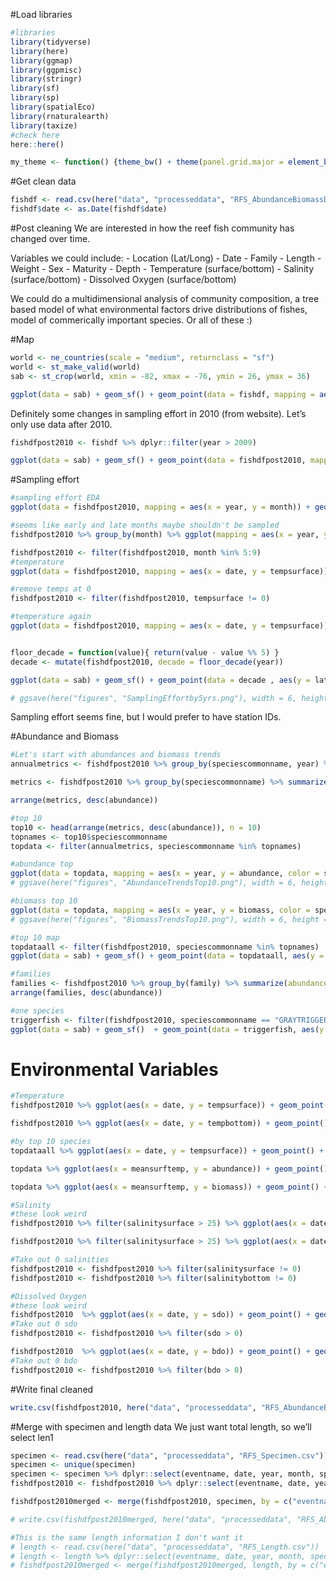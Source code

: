 #Load libraries
```r
#libraries
library(tidyverse)
library(here)
library(ggmap)
library(ggpmisc)
library(stringr)
library(sf)
library(sp)
library(spatialEco)
library(rnaturalearth)
library(taxize)
#check here
here::here()

my_theme <- function() {theme_bw() + theme(panel.grid.major = element_blank(), panel.grid.minor = element_blank(), plot.title = element_text(size=12, face= "bold", colour= "black"), axis.title.x = element_text(size=12, face="bold", colour = "black"), axis.title.y = element_text(size=12, face="bold", colour = "black"))}
```

#Get clean data
```r
fishdf <- read.csv(here("data", "processeddata", "RFS_AbundanceBiomassDepth.csv"))
fishdf$date <- as.Date(fishdf$date)
```

#Post cleaning
We are interested in how the reef fish community has changed over time.

Variables we could include: 
 - Location (Lat/Long)
 - Date
 - Family
 - Length
 - Weight
 - Sex
 - Maturity
 - Depth
 - Temperature (surface/bottom)
 - Salinity (surface/bottom)
 - Dissolved Oxygen (surface/bottom)

We could do a multidimensional analysis of community composition, a tree based model of what environmental factors drive distributions of fishes, model of commerically important species. Or all of these :)

#Map
```r
world <- ne_countries(scale = "medium", returnclass = "sf")
world <- st_make_valid(world)
sab <- st_crop(world, xmin = -82, xmax = -76, ymin = 26, ymax = 36)

ggplot(data = sab) + geom_sf() + geom_point(data = fishdf, mapping = aes(x = longitudestart, y = latitudestart)) + labs(title = "All Abundance/Biomass Locations", x = "Longitude", y = "Latitude") + my_theme() + facet_wrap(~year)
```
Definitely some changes in sampling effort in 2010 (from website). Let's only use data after 2010. 

```r
fishdfpost2010 <- fishdf %>% dplyr::filter(year > 2009)

ggplot(data = sab) + geom_sf() + geom_point(data = fishdfpost2010, mapping = aes(x = longitudestart, y = latitudestart)) + labs(title = "All Abundance/Biomass Locations", x = "Longitude", y = "Latitude") + my_theme() + facet_wrap(~year)
```

#Sampling effort
```r
#sampling effort EDA
ggplot(data = fishdfpost2010, mapping = aes(x = year, y = month)) + geom_point()

#seems like early and late months maybe shouldn't be sampled
fishdfpost2010 %>% group_by(month) %>% ggplot(mapping = aes(x = year, y = speciestotalweight)) + geom_point() + geom_line() + facet_wrap(~month)

fishdfpost2010 <- filter(fishdfpost2010, month %in% 5:9)
#temperature
ggplot(data = fishdfpost2010, mapping = aes(x = date, y = tempsurface)) + geom_point() + geom_smooth(method = "lm")

#remove temps at 0
fishdfpost2010 <- filter(fishdfpost2010, tempsurface != 0)

#temperature again
ggplot(data = fishdfpost2010, mapping = aes(x = date, y = tempsurface)) + geom_point() + geom_smooth(method = "lm") + stat_poly_eq(formula = y ~ x, aes(label = paste(..eq.label.., ..p.value.label.., sep = "*`,`~")), parse = TRUE, label.x.npc = "right", vstep = 0.05, size = 2.4)


floor_decade = function(value){ return(value - value %% 5) }
decade <- mutate(fishdfpost2010, decade = floor_decade(year))

ggplot(data = sab) + geom_sf() + geom_point(data = decade , aes(y = latitudestart, x = longitudestart), size = 0.5) + xlab("Longitude") + ylab("Latitude") +  theme(legend.position = "none") + facet_wrap(~decade) + ggtitle("Sampling Effort over Time") + my_theme()

# ggsave(here("figures", "SamplingEffortby5yrs.png"), width = 6, height = 5, unit = "in")
```

Sampling effort seems fine, but I would prefer to have station IDs. 

#Abundance and Biomass
```r
#Let's start with abundances and biomass trends
annualmetrics <- fishdfpost2010 %>% group_by(speciescommonname, year) %>% summarize(abundance = sum(numbertotal, na.rm = TRUE), biomass = sum(speciestotalweight, na.rm = TRUE), meansurftemp = mean(tempsurface, na.rm = TRUE), meansurfsal = mean(salinitysurface, na.rm = TRUE), meansurfdo = mean(sdo, na.rm = TRUE), meanlatitude = mean(latitudestart, na.rm = TRUE))

metrics <- fishdfpost2010 %>% group_by(speciescommonname) %>% summarize(abundance = sum(numbertotal, na.rm = TRUE), biomass = sum(speciestotalweight, na.rm = TRUE), meansurftemp = mean(tempsurface, na.rm = TRUE), meansurfsal = mean(salinitysurface, na.rm = TRUE), meansurfdo = mean(sdo, na.rm = TRUE))

arrange(metrics, desc(abundance))

#top 10
top10 <- head(arrange(metrics, desc(abundance)), n = 10)
topnames <- top10$speciescommonname
topdata <- filter(annualmetrics, speciescommonname %in% topnames)

#abundance top 
ggplot(data = topdata, mapping = aes(x = year, y = abundance, color = speciescommonname)) + geom_point() + geom_line() + ggtitle("Top 10 Abundance Trends Reef Survey") + my_theme() + labs(x = "Year", y = "Abundance", color = "Species Common Name")
# ggsave(here("figures", "AbundanceTrendsTop10.png"), width = 6, height = 5, unit = "in")

#biomass top 10
ggplot(data = topdata, mapping = aes(x = year, y = biomass, color = speciescommonname)) + geom_point() + geom_line() + ggtitle("Top 10 Biomass Trends Reef Survey") + my_theme() + labs(x = "Year", y = "Biomass", color = "Species Common Name") 
# ggsave(here("figures", "BiomassTrendsTop10.png"), width = 6, height = 5, unit = "in")

#top 10 map
topdataall <- filter(fishdfpost2010, speciescommonname %in% topnames)
ggplot(data = sab) + geom_sf() + geom_point(data = topdataall, aes(y = latitudestart, x = longitudestart, color = speciescommonname)) + xlab("Longitude") + ylab("Latitude") 

#families
families <- fishdfpost2010 %>% group_by(family) %>% summarize(abundance = sum(numbertotal, na.rm = TRUE), biomass = sum(speciestotalweight, na.rm = TRUE))
arrange(families, desc(abundance))

#one species
triggerfish <- filter(fishdfpost2010, speciescommonname == "GRAYTRIGGERFISH")
ggplot(data = sab) + geom_sf()  + geom_point(data = triggerfish, aes(y = latitudestart, x = longitudestart, color = year), size = 0.5) + xlab("Longitude") + ylab("Latitude") 

```

# Environmental Variables
```r
#Temperature
fishdfpost2010 %>% ggplot(aes(x = date, y = tempsurface)) + geom_point() + geom_smooth(method = "lm") + stat_poly_eq(formula = y ~ x, aes(label = paste(..eq.label.., ..p.value.label.., sep = "*`,`~")), parse = TRUE, label.x.npc = "right", vstep = 0.05, size = 2.4) + labs(title = " Changes in Surface Temperature over Time") + xlab("Date") + ylab("Temperature (\u00B0C)") + theme(axis.text.x = element_text(angle = 90, vjust = 0.5, hjust=1))

fishdfpost2010 %>% ggplot(aes(x = date, y = tempbottom)) + geom_point() + geom_smooth(method = "lm") + stat_poly_eq(formula = y ~ x, aes(label = paste(..eq.label.., ..p.value.label.., sep = "*`,`~")), parse = TRUE, label.x.npc = "right", vstep = 0.05, size = 2.4) + labs(title = " Changes in Bottom Temperature over Time") + xlab("Date") + ylab("Temperature (\u00B0C)") + theme(axis.text.x = element_text(angle = 90, vjust = 0.5, hjust=1))

#by top 10 species
topdataall %>% ggplot(aes(x = date, y = tempsurface)) + geom_point() + geom_smooth(method = "lm") + stat_poly_eq(formula = y ~ x, aes(label = paste(..eq.label.., ..p.value.label.., sep = "*`,`~")), parse = TRUE, label.x.npc = "right", vstep = 0.05, size = 2.4) + labs(title = " Changes in Temperature over Time") + facet_wrap(~speciescommonname)  + xlab("Date") + ylab("Temperature (\u00B0C)") + theme(axis.text.x = element_text(angle = 90, vjust = 0.5, hjust=1))

topdata %>% ggplot(aes(x = meansurftemp, y = abundance)) + geom_point() + geom_smooth(method = "lm") + stat_poly_eq(formula = y ~ x, aes(label = paste(..eq.label.., ..p.value.label.., sep = "*`,`~")), parse = TRUE, label.x.npc = "right", vstep = 0.05, size = 2.4) + labs(title = " Changes in Temperature with Abundance") + facet_wrap(~speciescommonname)  + xlab("Temperature (\u00B0C)") + ylab("Abundance") + theme(axis.text.x = element_text(angle = 90, vjust = 0.5, hjust=1))

topdata %>% ggplot(aes(x = meansurftemp, y = biomass)) + geom_point() + geom_smooth(method = "lm") + stat_poly_eq(formula = y ~ x, aes(label = paste(..eq.label.., ..p.value.label.., sep = "*`,`~")), parse = TRUE, label.x.npc = "right", vstep = 0.05, size = 2.4) + labs(title = " Changes in Temperature with Biomass") + facet_wrap(~speciescommonname)  + xlab("Temperature (\u00B0C)") + ylab("Biomass ") + theme(axis.text.x = element_text(angle = 90, vjust = 0.5, hjust=1))

#Salinity
#these look weird
fishdfpost2010 %>% filter(salinitysurface > 25) %>% ggplot(aes(x = date, y = salinitysurface)) + geom_point() + geom_smooth(method = "lm") + stat_poly_eq(formula = y ~ x, aes(label = paste(..eq.label.., ..p.value.label.., sep = "*`,`~")), parse = TRUE, label.x.npc = "right", vstep = 0.05, size = 2.4) + labs(title = "Changes in Surface Salinity over Time") + xlab("Date") + ylab("ppt") + theme(axis.text.x = element_text(angle = 90, vjust = 0.5, hjust=1))

fishdfpost2010 %>% filter(salinitysurface > 25) %>% ggplot(aes(x = date, y = salinitybottom)) + geom_point() + geom_smooth(method = "lm") + stat_poly_eq(formula = y ~ x, aes(label = paste(..eq.label.., ..p.value.label.., sep = "*`,`~")), parse = TRUE, label.x.npc = "right", vstep = 0.05, size = 2.4) + labs(title = "Changes in Bottom Salinity over Time") + xlab("Date") + ylab("ppt") + theme(axis.text.x = element_text(angle = 90, vjust = 0.5, hjust=1))

#Take out 0 salinities
fishdfpost2010 <- fishdfpost2010 %>% filter(salinitysurface != 0)
fishdfpost2010 <- fishdfpost2010 %>% filter(salinitybottom != 0)

#Dissolved Oxygen
#these look weird
fishdfpost2010  %>% ggplot(aes(x = date, y = sdo)) + geom_point() + geom_smooth(method = "lm") + stat_poly_eq(formula = y ~ x, aes(label = paste(..eq.label.., ..p.value.label.., sep = "*`,`~")), parse = TRUE, label.x.npc = "right", vstep = 0.05, size = 2.4) + labs(title = "Changes in Surface Dissolved Oxygen over Time") + xlab("Date") + ylab("mg/dL") + theme(axis.text.x = element_text(angle = 90, vjust = 0.5, hjust=1))
#Take out 0 sdo
fishdfpost2010 <- fishdfpost2010 %>% filter(sdo > 0)

fishdfpost2010  %>% ggplot(aes(x = date, y = bdo)) + geom_point() + geom_smooth(method = "lm") + stat_poly_eq(formula = y ~ x, aes(label = paste(..eq.label.., ..p.value.label.., sep = "*`,`~")), parse = TRUE, label.x.npc = "right", vstep = 0.05, size = 2.4) + labs(title = "Changes in Bottom Dissolved Oxygen over Time") + xlab("Date") + ylab("mg/dL") + theme(axis.text.x = element_text(angle = 90, vjust = 0.5, hjust=1))
#Take out 0 bdo
fishdfpost2010 <- fishdfpost2010 %>% filter(bdo > 0)
```

#Write final cleaned
```r
write.csv(fishdfpost2010, here("data", "processeddata", "RFS_AbundanceBiomassDepth.csv"))
```

#Merge with specimen and length data
We just want total length, so we'll select len1
```r
specimen <- read.csv(here("data", "processeddata", "RFS_Specimen.csv"))
specimen <- unique(specimen)
specimen <- specimen %>% dplyr::select(eventname, date, year, month, speciescommonname, speciesscientificname, duration, len1, weight, sexdescription, maturitydescription, diseasedesc)
fishdfpost2010 <- fishdfpost2010 %>% dplyr::select(eventname, date, year, month, eventname, family, speciesscientificname, speciescommonname, numbertotal, speciestotalweight, tempsurface, tempbottom, salinitysurface, salinitybottom, sdo, bdo, latitudestart, longitudestart, depthstart, duration)

fishdfpost2010merged <- merge(fishdfpost2010, specimen, by = c("eventname", "date", "year", "month", "speciesscientificname"))

# write.csv(fishdfpost2010merged, here("data", "processeddata", "RFS_AbundanceBiomassDepthLength.csv"))

#This is the same length information I don't want it
# length <- read.csv(here("data", "processeddata", "RFS_Length.csv"))
# length <- length %>% dplyr::select(eventname, date, year, month, speciescommonname, speciesscientificname, length)
# fishdfpost2010merged <- merge(fishdfpost2010merged, length, by = c("eventname", "date", "year", "month", "speciesscientificname"))


```